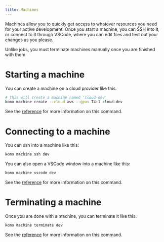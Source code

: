 ```yaml
---
title: Machines
---
```


Machines allow you to quickly get access to whatever resources you need for your active development.
Once you start a machine, you can SSH into it, or connect to it through
VSCode, where you can edit files and test out your changes as you please.

<Note>Unlike jobs, you must terminate machines manually once you are finished with them.</Note>

# Starting a machine

You can create a machine on a cloud provider like this:

```bash
# this will create a machine named 'cloud-dev'
komo machine create --cloud aws --gpus T4:1 cloud-dev
```

See the [reference](./komo-cli-reference/command/machine/create) for more information on this command.

# Connecting to a machine

You can ssh into a machine like this:

```bash
komo machine ssh dev
```

You can also open a VSCode window into a machine like this:

```bash
komo machine vscode dev
```

See the [reference](./komo-cli-reference/command/machine/shell) for more information on this command.

# Terminating a machine

Once you are done with a machine, you can terminate it like this:

```bash
komo machine terminate dev
```

See the [reference](./komo-cli-reference/command/machine/terminate) for more information on this command.